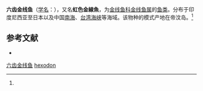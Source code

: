 {{Speciesbox
| name = 六齿金线鱼
| status = 
| status_system = 
| image = Pla sai daeng.jpg
| genus = Nemipterus
| species = hexodon
| authority = (Quoy et Gaimard, 1824)<ref name='id7502'>{{cite web| url =http://www.bioinfo.cn/db05/BjdwSpecies.php?action=view&id=7502| title =六齿金线鱼| work =《中国动物物种编目数据库》| publisher =中国科学院微生物研究所| author =中国科学院动物研究所| accessdate =2009-04-16| deadurl =yes| archiveurl =https://web.archive.org/web/20160305054652/http://www.bioinfo.cn/db05/BjdwSpecies.php?action=view&id=7502| archivedate =2016-03-05}}</ref>
}}

'''六齿金线鱼'''（[[学名|学名]]：{{lang|la|''Nemipterus hexodon''}}），又名'''虹色金線魚'''，为[[金线鱼科|金线鱼科]][[金线鱼属|金线鱼属]]的[[鱼类|鱼类]]。分布于印度尼西亚至日本以及中国[[南海|南海]]、[[台湾海峡|台湾海峡]]等海域。该物种的模式产地在帝汶岛。<ref name='id7502'/>

== 参考文献 ==
{{reflist}}
* {{TaiBNET| zh=虹色金線魚 | id=382188 | binomial=Nemipterus hexodon | authority=Quoy & Gaimard, 1824 | var= | accessdate=2013-01-24}}
{{Wikispecies|Nemipterus hexodon}}
{{Taxonbar|from=Q2755558}}

[[Category:金线鱼属|六齿金线鱼]]
[[Category:金线鱼属|hexodon]]


{{鯰形目小作品}}